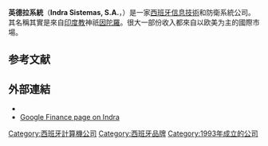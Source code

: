 {{Infobox company
| name  =  英德拉系統
| logo  =  [[file:Indra-Sistemas-Logo.svg|250px]]| image            = Indra headquarters (Alcobendas, Spain) 01.jpg
| image_size       = 280px
| image_caption    =马德里总部大楼
| type  =  [[Sociedad_Anónima|Sociedad Anónima]]
| traded_as  = {{BMAD|ES0118594417|IDR}}
| foundation  =  1993
| location  =  [[西班牙|西班牙]]，[[馬德里自治區|馬德里自治區]]，[[阿爾科文達斯|阿爾科文達斯]]
| key_people  =  Javier Monzón <small>（董事長）</small>, Regino Moranchel <small>（CEO）</small>
| industry  =  [[ITSM|ITSM]]，[[IT諮詢|IT諮詢]]
| services  =  IT系統和服務
| revenue          = {{Decrease}} €30.43亿（2020）<ref name="AR2020">{{Cite web |url=https://www.indracompany.com/sites/default/files/2020_consolidated_annual_accounts_and_management_report_0.pdf |title=Indra Sistemas, S.A. And Subsidiaries Consolidated Financial Statements for the year ended 31 December 2020 and Consolidated Directors Report, together with Independent Auditor’s Report |access-date=30 January 2022 |publisher=Indra Sistemas}}</ref>
| operating_income = {{Decrease}} -€3300万（2020）
| net_income       = {{Decrease}} -€6500万（2020）
| assets           = {{Increase}} €44.62亿（2020）
| equity           = {{Decrease}} €6.83亿（2020）
| num_employees    = {{increase}} 48,659（2020）
| homepage  =  [http://www.indracompany.com/en/ www.indracompany.com]
| intl  =  yes
}}

'''英德拉系統'''（'''Indra Sistemas, S.A.'''，{{IPA-es|ˈindɾa sisˈtemas}}）是一家[[西班牙|西班牙]][[信息技術|信息技術]]和防衛系統公司。其名稱其實是來自[[印度教|印度教]]神祇[[因陀羅|因陀羅]]。很大一部份收入都來自以欧美为主的國際市場。

==参考文献==
{{reflist}}

==外部連結==
*{{official website|http://www.indracompany.com/en/}}
*[http://finance.google.com/finance?q=MCE%3AIDR Google Finance page on Indra]

{{IBEX-35 companies}}
{{信息技術大公司}}

[[Category:西班牙計算機公司|Category:西班牙計算機公司]]
[[Category:西班牙品牌|Category:西班牙品牌]]
[[Category:1993年成立的公司|Category:1993年成立的公司]]